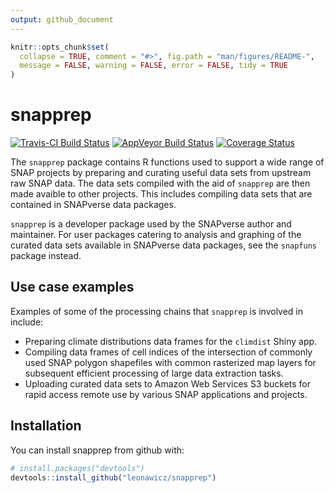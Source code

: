 ```yaml
---
output: github_document
---
```


<!-- README.md is generated from README.Rmd. Please edit that file -->

```r
knitr::opts_chunk$set(
  collapse = TRUE, comment = "#>", fig.path = "man/figures/README-",
  message = FALSE, warning = FALSE, error = FALSE, tidy = TRUE
)
```
# snapprep

[![Travis-CI Build Status](https://travis-ci.org/leonawicz/snapprep.svg?branch=master)](https://travis-ci.org/leonawicz/snapprep)
[![AppVeyor Build Status](https://ci.appveyor.com/api/projects/status/github/leonawicz/snapprep?branch=master&svg=true)](https://ci.appveyor.com/project/leonawicz/snapprep)
[![Coverage Status](https://img.shields.io/codecov/c/github/leonawicz/snapprep/master.svg)](https://codecov.io/github/leonawicz/snapprep?branch=master)

The `snapprep` package contains R functions used to support a wide range of SNAP projects by preparing and curating useful data sets 
from upstream raw SNAP data. The data sets compiled with the aid of `snapprep` are then made avaible to other projects.
This includes compiling data sets that are contained in SNAPverse data packages.

`snapprep` is a developer package used by the SNAPverse author and maintainer.
For user packages catering to analysis and graphing of the curated data sets available in SNAPverse data packages, see the `snapfuns` package instead.

## Use case examples

Examples of some of the processing chains that `snapprep` is involved in include:

* Preparing climate distributions data frames for the `climdist` Shiny app.
* Compiling data frames of cell indices of the intersection of commonly used SNAP polygon shapefiles with common rasterized map layers for subsequent efficient processing of large data extraction tasks.
* Uploading curated data sets to Amazon Web Services S3 buckets for rapid access remote use by various SNAP applications and projects.

## Installation

You can install snapprep from github with:

```r
# install.packages("devtools")
devtools::install_github("leonawicz/snapprep")
```
